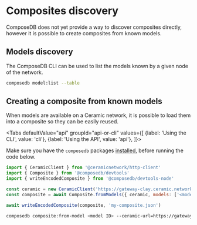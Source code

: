 
# Composites discovery

ComposeDB does not yet provide a way to discover composites directly, however it is possible to create composites from known models.

## Models discovery

The ComposeDB CLI can be used to list the models known by a given node of the network.

```sh
composedb model:list --table
```

## Creating a composite from known models

When models are available on a Ceramic network, it is possible to load them into a composite so they can be easily reused.

<Tabs
  defaultValue="api"
  groupId="api-or-cli"
  values={[
    {label: 'Using the CLI', value: 'cli'},
    {label: 'Using the API', value: 'api'},
  ]}>
  <TabItem value="api">

Make sure you have the `composedb` packages [installed](../../installation.mdx), before running the code below.

```js
import { CeramicClient } from '@ceramicnetwork/http-client'
import { Composite } from '@composedb/devtools'
import { writeEncodedComposite } from '@composedb/devtools-node'

const ceramic = new CeramicClient('https://gateway-clay.ceramic.network')
const composite = await Composite.fromModels({ ceramic, models: ['<model ID>'] })

await writeEncodedComposite(composite, 'my-composite.json')
```

  </TabItem>
  <TabItem value="cli">

```sh
composedb composite:from-model <model ID> --ceramic-url=https://gateway-clay.ceramic.network --output=my-composite.json
```

  </TabItem>
</Tabs>
